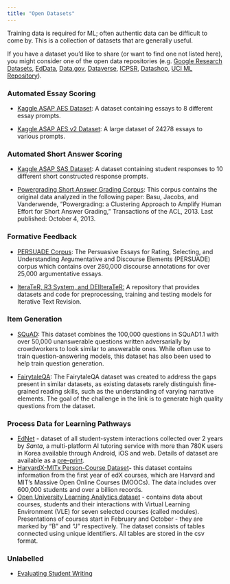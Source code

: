 ```yaml
---
title: "Open Datasets"
---
```


Training data is required for ML; often authentic data can be difficult to come by. This is a collection of datasets that are generally useful.

If you have a dataset you'd like to share (or want to find one not listed here), you might consider one of the open data repositories (e.g. [Google Research Datasets](https://research.google/resources/datasets/), [EdData](https://www.ed-data.org/), [Data.gov](https://data.gov/), [Dataverse](https://dataverse.harvard.edu/), [ICPSR](https://www.icpsr.umich.edu/web/pages/), [Datashop](https://pslcdatashop.web.cmu.edu/), [UCI ML Repository](https://archive.ics.uci.edu/ml/index.php)).

### **Automated Essay Scoring**

-   [Kaggle ASAP AES Dataset](https://www.kaggle.com/c/asap-aes): A dataset containing essays to 8 different essay prompts.

-   [Kaggle ASAP AES v2 Dataset](https://github.com/scrosseye/ASAP_2.0): A large dataset of 24278 essays to various prompts.

### **Automated Short Answer Scoring**

-   [Kaggle ASAP SAS Dataset](https://www.kaggle.com/c/asap-sas/): A dataset containing student responses to 10 different short constructed response prompts.

-   [Powergrading Short Answer Grading Corpus](https://www.microsoft.com/en-us/download/details.aspx?id=52397): This corpus contains the original data analyzed in the following paper: Basu, Jacobs, and Vanderwende, "Powergrading: a Clustering Approach to Amplify Human Effort for Short Answer Grading," Transactions of the ACL, 2013. Last published: October 4, 2013.

### **Formative Feedback**

-   [PERSUADE Corpus](https://github.com/scrosseye/PERSUADE_corpus): The Persuasive Essays for Rating, Selecting, and Understanding Argumentative and Discourse Elements (PERSUADE) corpus which contains over 280,000 discourse annotations for over 25,000 argumentative essays.

-   [IteraTeR, R3 System, and DEIIteraTeR:](https://github.com/vipulraheja/iterater) A repository that provides datasets and code for preprocessing, training and testing models for Iterative Text Revision.

### **Item Generation**

-   [SQuAD](https://huggingface.co/datasets/squad_v2): This dataset combines the 100,000 questions in SQuAD1.1 with over 50,000 unanswerable questions written adversarially by crowdworkers to look similar to answerable ones. While often use to train question-answering models, this dataset has also been used to help train question generation.

-   [FairytaleQA](https://www.thequestchallenge.org/overview): The FairytaleQA dataset was created to address the gaps present in similar datasets, as existing datasets rarely distinguish fine-grained reading skills, such as the understanding of varying narrative elements. The goal of the challenge in the link is to generate high quality questions from the dataset.

### Process Data for Learning Pathways

-   [EdNet](https://github.com/riiid/ednet) - dataset of all student-system interactions collected over 2 years by *Santa*, a multi-platform AI tutoring service with more than 780K users in Korea available through Android, iOS and web. Details of dataset are available as a [pre--print](https://arxiv.org/abs/1912.03072).
-   [HarvardX-MITx Person-Course Dataset](https://doi.org/10.7910/DVN/26147)**-** this dataset contains information from the first year of edX courses, which are Harvard and MIT's Massive Open Online Courses (MOOCs). The data includes over 600,000 students and over a billion records.
-   [Open University Learning Analytics dataset](https://analyse.kmi.open.ac.uk/open_dataset) - contains data about courses, students and their interactions with Virtual Learning Environment (VLE) for seven selected courses (called modules). Presentations of courses start in February and October - they are marked by "B" and "J" respectively. The dataset consists of tables connected using unique identifiers. All tables are stored in the csv format.

### Unlabelled

-   [Evaluating Student Writing](https://huggingface.co/datasets/NahedAbdelgaber/evaluating-student-writing)
